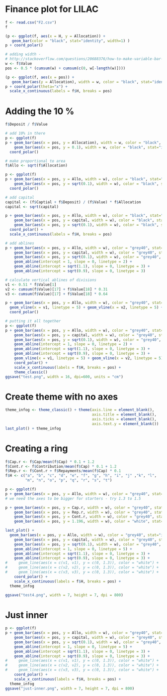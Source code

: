 Finance plot for LILAC
========================================================


```r
f <- read.csv("F2.csv")
f
```

```r
(p <- ggplot(f, aes(x = H, y = Allocation)) + 
   geom_bar(color = "black", stat="identity", width=1) )
p + coord_polar()

# adding width - 
# http://stackoverflow.com/questions/20688376/how-to-make-variable-bar-widths-in-ggplot2-not-overlap-or-gap
w <- f$Value 
pos <- 0.5 * (cumsum(w) + cumsum(c(0, w[-length(w)])))

(p <- ggplot(f, aes(x = pos)) +
   geom_bar(aes(y = Allocation), width = w, color = "black", stat="identity") )
p + coord_polar(theta="x") +
  scale_x_continuous(labels = f$H, breaks = pos)
```

# Adding the 10 %

```r
f$Deposit / f$Value

# add 10% in there
p <- ggplot(f)
p + geom_bar(aes(x = pos, y = Allocation), width = w, color = "black", stat="identity") +
    geom_bar(aes(x = pos, y = 0.1), width = w, color = "black", stat="identity", fill = "green") +
  coord_polar()

# make proportional to area
f$Allo <- sqrt(f$Allocation)

p <- ggplot(f)
p + geom_bar(aes(x = pos, y = Allo, width = w), color = "black", stat="identity") +
    geom_bar(aes(x = pos, y = sqrt(0.1), width = w), color = "black", stat="identity", fill = "green") +
  coord_polar()

# add capital
capital <- (f$Captial + f$Deposit) / (f$Value) * f$Allocation
capital <- sqrt(capital) 

p + geom_bar(aes(x = pos, y = Allo, width = w), color = "black", stat="identity") +
    geom_bar(aes(x = pos, y = capital, width = w), color = "black", stat="identity", fill = "red") +
    geom_bar(aes(x = pos, y = sqrt(0.1), width = w), color = "black", stat="identity", fill = "green") +
  coord_polar() +
  scale_x_continuous(labels = f$H, breaks = pos)

# add ablines
p + geom_bar(aes(x = pos, y = Allo, width = w), color = "grey40", stat="identity", fill = "lightgrey") +
    geom_bar(aes(x = pos, y = capital, width = w), color = "grey40", stat="identity", fill = "red") +
    geom_bar(aes(x = pos, y = sqrt(0.1), width = w), color = "grey40", stat="identity", fill = "green") +
    geom_abline(intercept = 1, slope = 0, linetype = 2) + 
    geom_abline(intercept = sqrt(1.1), slope = 0, linetype = 3) + 
    geom_abline(intercept = sqrt(0.9), slope = 0, linetype = 3) 

# calculate vertical ablines of divisions
v1 <- 0.51 * f$Value[1]
v2 <- cumsum(f$Value)[17] + f$Value[18] * 0.31
v3 <- cumsum(f$Value)[17] + f$Value[18] * 0.64

p + geom_bar(aes(x = pos, y = Allo, width = w), color = "grey40", stat="identity", fill = "lightgrey") +
  geom_vline(x = v1, linetype = 5) + geom_vline(x = v2, linetype = 5) + geom_vline(x = v3, linetype = 5) +
  coord_polar()

# putting it all together
p <- ggplot(f) 
p + geom_bar(aes(x = pos, y = Allo, width = w), color = "grey40", stat="identity", fill = "lightgrey") +
    geom_bar(aes(x = pos, y = capital, width = w), color = "grey40", stat="identity", fill = "red") +
    geom_bar(aes(x = pos, y = sqrt(0.1), width = w), color = "grey40", stat="identity", fill = "green") +
    geom_abline(intercept = 1, slope = 0, linetype = 2) + 
    geom_abline(intercept = sqrt(1.1), slope = 0, linetype = 3) + 
    geom_abline(intercept = sqrt(0.9), slope = 0, linetype = 3) +
    geom_vline(x = v1, linetype = 5) + geom_vline(x = v2, linetype = 5) + geom_vline(x = v3, linetype = 5) +
    coord_polar() +
    scale_x_continuous(labels = f$H, breaks = pos) +
    theme_classic()
ggsave("test.png", width = 16, dpi=600, units = "cm")
```

# Create theme with no axes
```r
theme_infog <- theme_classic() + theme(axis.line = element_blank(), 
                                       axis.title = element_blank(),
                                       axis.ticks = element_blank(),
                                       axis.text.y = element_blank())
last_plot() + theme_infog
```

# Creating a ring

```r
f$Cap.r <- f$Cap/mean(f$Cap) * 0.1 + 1.2
f$Cont.r <- f$Contribution/mean(f$Cap) * 0.1 + 1.2
f$Rep.r <- f$Cont.r + f$Repayments/mean(f$Cap) * 0.1
f$H <- c("a", "b", "c", "d", "e", "f", "g", "h", "i", "j" ,"k", "l", 
         "m", "n", "o", "p", "q", "r", "s", "t")

p <- ggplot(f) 
p + geom_bar(aes(x = pos, y = Allo, width = w), color = "grey40", stat="identity", fill = "lightgrey")
# we need the axes to be bigger for starters - try 1.3 to 1.5

p + geom_bar(aes(x = pos, y = Cap.r, width = w), color = "grey40", stat="identity", fill = "white") +
    geom_bar(aes(x = pos, y = Rep.r, width = w), color = "grey40", stat="identity", fill = "grey80") +
    geom_bar(aes(x = pos, y = Cont.r, width = w), color = "grey40", stat="identity", fill = "grey30") + 
    geom_bar(aes(x = pos, y = 1.196, width = w), color = "white", stat="identity", fill = "white") 

last_plot() +
  geom_bar(aes(x = pos, y = Allo, width = w), color = "grey40", stat="identity", fill = "grey80") +
    geom_bar(aes(x = pos, y = capital, width = w), color = "grey40", stat="identity", fill = "grey30") +
    geom_bar(aes(x = pos, y = sqrt(0.1), width = w), color = "grey40", stat="identity", fill = "black") +
    geom_abline(intercept = 1, slope = 0, linetype = 5) + 
    geom_abline(intercept = sqrt(1.1), slope = 0, linetype = 3) + 
    geom_abline(intercept = sqrt(0.9), slope = 0, linetype = 3) +
#     geom_line(aes(x = c(v1, v1), y = c(0, 1.3)), color = "white") + 
#     geom_line(aes(x = c(v2, v2), y = c(0, 1.3)), color = "white") + 
#     geom_line(aes(x = c(v3, v3), y = c(0, 1.3)), color = "white") + 
    coord_polar() +
    scale_x_continuous(labels = f$H, breaks = pos) +
  theme_infog

ggsave("test4.png", width = 7, height = 7, dpi = 800)
```

# Just inner

```r
p <- ggplot(f) 
p + geom_bar(aes(x = pos, y = Allo, width = w), color = "grey40", stat="identity", fill = "grey80") +
    geom_bar(aes(x = pos, y = capital, width = w), color = "grey40", stat="identity", fill = "grey30") +
    geom_bar(aes(x = pos, y = sqrt(0.1), width = w), color = "grey40", stat="identity", fill = "black") +
    geom_abline(intercept = 1, slope = 0, linetype = 5) + 
    geom_abline(intercept = sqrt(1.1), slope = 0, linetype = 3) + 
    geom_abline(intercept = sqrt(0.9), slope = 0, linetype = 3) +
#     geom_line(aes(x = c(v1, v1), y = c(0, 1.3)), color = "white") + 
#     geom_line(aes(x = c(v2, v2), y = c(0, 1.3)), color = "white") + 
#     geom_line(aes(x = c(v3, v3), y = c(0, 1.3)), color = "white") + 
    coord_polar() +
    scale_x_continuous(labels = f$H, breaks = pos) +
  theme_infog
ggsave("just-inner.png", width = 7, height = 7, dpi = 800)

```

